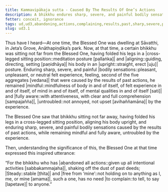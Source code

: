 ```yaml
---
title: Kammavipākaja sutta - Caused By The Results Of One’s Actions
description: A bhikkhu endures sharp, severe, and painful bodily sensations caused by the results of past actions, while remaining mindful and fully aware, untroubled by the experience.
fetter: conceit, ignorance
tags: ud,ud3,abandoning,actions,complaining,results,past,sharp,severe,painful, kamma
slug: ud3.1
---
```


Thus have I heard—At one time, the Blessed One was dwelling at Sāvatthi, in Jeta’s Grove, Anāthapiṇḍika’s park. Now, at that time, a certain bhikkhu was sitting not far from the Blessed One, having folded his legs in a |cross-legged sitting position::meditation posture [pallaṅka]| and |aligning::guiding, directing, setting [paṇidhāya]| his body in an |upright::straight, erect [uju]| posture. Enduring sharp, severe, and painful |bodily sensations::pleasant, unpleasant, or neutral felt experience, feeling, second of the five aggregates [vedana]| that were caused by the results of past actions, he remained |mindful::mindfulness of body in and of itself, of felt experience in and of itself, of mind in and of itself, of mental qualities in and of itself [sati]| and |fully aware::with attentiveness, with clear and full comprehension [sampajañña]|, |untroubled::not annoyed, not upset [avihaññamāna]| by the experience.

The Blessed One saw that bhikkhu sitting not far away, having folded his legs in a cross-legged sitting position, aligning his body upright, and enduring sharp, severe, and painful bodily sensations caused by the results of past actions, while remaining mindful and fully aware, untroubled by the experience.

Then, understanding the significance of this, the Blessed One at that time expressed this inspired utterance:

“For the bhikkhu who has |abandoned all actions::given up all intentional activities [sabbakammajaha]|,
shaking off the dust of past deeds;
|Steady::stable [ṭhita]| and |free from ‘mine’::not holding on to anything as I, me, or mine [amama]|, such a one,
has no need |to complain::to tell, to say [lapetave]| to anyone.”